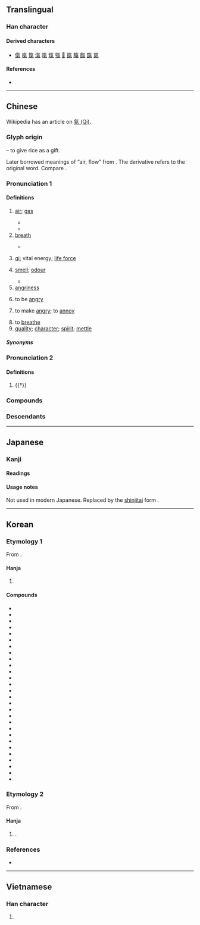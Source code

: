 {{also|气|気|炁}}
{{character info}}
==Translingual==
{{Han simplified forms|氣|気|气}}

===Han character===
{{Han char|rn=84|rad=气|as=06|sn=10|four=80917|canj=ONFD|ids=⿹气米}}

====Derived characters====
* [[㑶]] [[𠺪]] [[愾]] [[滊]] [[暣]] [[熂]] [[犔]] [[𣱬]] [[鎎]] [[靝]] [[餼]] [[霼]] [[𥧔]]

====References====
* {{Han ref|kx=0599.120|dkj=17059|dj=0990.260|hdz=32011.140|uh=6C23|ud=27683|bh=AEF0|bd=44784}}

----

==Chinese==
Wikipedia has an article on [https://en.wikipedia.org/wiki/Qi 氣 (Qi)].
{{zh-forms|s=气|alt=気,𣱛}}

===Glyph origin===
{{Han etym}}
{{Han compound|气|米|c1=p|c2=s|t2=rice|ls=psc}} – to give rice as a gift.

Later borrowed meanings of “air, flow” from {{och-l|气}}. The derivative {{och-l|餼}} refers to the original word. Compare {{och-l|乞}}.

===Pronunciation 1===
{{zh-pron
|m=qì,er=y
|m-s=
|dg=чи1
|ma=y
|c=hei3
|c-t=
|g=qi3
|h=pfs=hi;gd=hi4
|j=qi3
|mb=ki̿
|md=ké
|mn=khì/khùi
|mn_note=khùi - vernacular, khì - literary
|mn-t=ki3/kui3
|mn-t_note=ki3 - literary; kui3 - vernacular
|w=2qi
|x=qi4
|mc=1
|oc=1,1
|cat=n,v
}}

====Definitions====
{{zh-hanzi}}

# [[air]]; [[gas]]
#: {{zh-x|天然氣|natural gas}}
#* {{zh-x|出去 透 透氣！|Go out to breathe fresh '''air'''!}}
#* {{zh-x|輪胎 漏 氣 了。|The tire is leaking '''gas'''.}}
# [[breath]] {{zh-mw|m:口|m:股|c:啖}}
#: {{zh-x|喘不過氣 來|to be out of '''breath'''}}
#* {{zh-x|我 會 戰鬥 到 最后 一 口 氣。|I will fight to my last '''breath'''.}}
# {{lb|zh|Chinese philosophy}} [[qi]]; vital energy; [[life force]]
# [[smell]]; [[odour]]
#: {{zh-x|氣味|smell}}
#* {{zh-x|把 廚炊 的 煙火 氣 從 衣服 上 去掉 是 很 難 的。|It is difficult to remove the '''smell''' of cooking from clothes.}}
# [[angriness]]
#: {{zh-x|生氣|to get angry}}
# to be [[angry]]
#: {{zh-x|我 很 氣。|I'm very angry.}}
# to make [[angry]]; to [[annoy]]
#: {{zh-x|別 氣 我！|Don't '''annoy''' me!}}
# to [[breathe]]
# [[quality]]; [[character]]; [[spirit]]; [[mettle]]
#: {{zh-x|有 男人 氣|manly}}

=====Synonyms=====
{{zh-dial|生氣}}

===Pronunciation 2===
{{zh-pron
|m=xì
|dial=n
|mc=2
|oc=2,2
|cat=v
}}

====Definitions====
{{zh-hanzi}}

# {{†}} {{zh-original|餼|to [[give]] [[food]] as a [[gift]]}}

===Compounds===
{{zh-der|hide_pron=1|一托氣|一氣|一絲兩氣|一絲半氣|一連氣|一鼓作氣|下床氣|下氣|不平之氣|不怯氣|不氣干|不氣長|不識氣|不送氣音|中氣|串氣|丹氣|二氣|人氣|仙氣|任氣|伏氣|佳氣|使氣|俗氣|俠氣|傲氣|傷氣|傻氣|元氣|充氣|光氣|六氣|冤枉氣|冷氣|凶氣|出氣|劍氣|力氣|勇氣|動氣|匠氣|厭氣|又急又氣|又氣又急|受氣|口氣|可氣|吁氣|合氣|同氣|名氣|吐氣|吞氣|吞聲忍氣|吞聲飲氣|吭氣|吷氣|吸氣|吹氣勝蘭|呼氣|和和氣氣|和氣|咽氣|哈氣|唼氣|善氣迎人|喘氣|喜氣|喪氣|喪聲嚎氣|喪聲歪氣|喬聲怪氣|嗤騾子氣|嘆氣|嘔氣|噴氣|噫氣|噯氣|嚥氣|嚴氣正性|四氣|回腸蕩氣|土氣|壓氣兒|士氣|壯氣|夜氣|大氣|大爺氣|天朗氣清|天氣|天清氣朗|天然氣|天高氣清|天高氣爽|失氣|奪氣|女兒氣|女氣|好氣|妖氣|姑娘氣|婆兒氣|嬌氣|孩子氣|孩氣|官氣|定神順氣|客氣|寒氣|寶氣|導氣|小家子氣|小家氣|小家罕氣|小氣|少氣無力|尖聲尖氣|尸居餘氣|屏息凝氣|屏氣|岔氣|嵐氣|左皮氣|布氣|帥氣|干鳥氣|平心定氣|平心易氣|平心靜氣|廢氣|弄性尚氣|引氣|彆氣|形氣|御氣|心和氣平|心平氣和|心平氣定|心平靜氣|心氣|心浮氣躁|心粗氣浮|心高氣傲|心高氣硬|忍氣吞聲|志同氣合|志氣|志滿氣得|志高氣揚|忿氣|怒氣|性氣|怨氣|怪裡怪氣|怯聲怯氣|息心靜氣|息氣|悔氣|悶氣|惡氣|惹氣|意氣|愚氣|愜氣|憋氣|憤氣填膺|戾氣|手氣|才氣|才高氣傲|打氣|抖氣|抽氣機|捯氣|排氣|掛氣|揚氣|換氣|撒氣|攮氣|支氣管炎|放氣|文氣|斷氣|方巾氣|日氣|星氣|春氣|時氣|晦氣|景氣|暑氣|暖氣|暮氣|暴厲之氣|暴戾之氣|曝氣|書卷氣|有氣|服氣|朔氣|望氣|朝氣|村氣|根氣|梯氣|歎氣|正氣|死氣沉沉|死氣白賴|死聲活氣|殺氣|毆氣|毒氣|民氣|氡氣|氣不公|氣不平|氣不忿|氣不忿兒|氣不憤|氣不打一處來|氣不過|氣丕丕|氣井|氣人|氣候|氣傲心高|氣充志定|氣充志驕|氣充文見|氣克斗牛|氣兒不打一處來|氣兒不順|氣冠三軍|氣凌霄漢|氣分|氣割|氣力|氣功|氣勃勃|氣勢|氣包子|氣化|氣厥|氣吁吁|氣吐眉揚|氣吐虹霓|氣吞山河|氣吞牛斗|氣味|氣呼呼|氣命|氣咻咻|氣咽聲絲|氣哼哼|氣喘|氣喪|氣嗓|氣噎|氣囊|氣囔囔|氣圈|氣團|氣塞|氣墊|氣壓|氣壯山河|氣壯河山|氣壯理直|氣夯|氣孔|氣宇|氣定神閒|氣度|氣強|氣忍聲吞|氣忿|氣急|氣性|氣息|氣悶|氣惱|氣態|氣憤|氣拍|氣揚采飛|氣撅撅|氣數|氣旋|氣昂昂|氣根|氣概|氣槍|氣樓|氣歇|氣死|氣殺鍾馗|氣母|氣毬|氣氛|氣氳氳|氣沖斗牛|氣沖沖|氣沖牛斗|氣沖牛鬥|氣沖霄漢|氣沖鬥牛|氣沮|氣泡|氣洶洶|氣派|氣流|氣浪|氣海|氣消膽奪|氣湊|氣湧如山|氣溫|氣滿填胸|氣滿志得|氣滿志驕|氣火|氣焊|氣焰|氣煞車|氣煤|氣燄高張|氣爆|氣狠狠|氣球|氣田|氣盛|氣盡|氣眼|氣短|氣泵|氣禁|氣窗|氣筒|氣節|氣管|氣籲籲|氣粗|氣索|氣結|氣絕|氣絲絲|氣義相投|氣胞|氣胸|氣脈|氣腔|氣腹|氣艇|氣色|氣若游絲|氣苦|氣蓋山河|氣虛|氣蠱|氣血|氣褥子|氣話|氣誼|氣象|氣貫長虹|氣質|氣賭|氣踰霄漢|氣輪機|氣逆|氣運|氣道|氣量|氣銲|氣錘|氣鍋|氣門|氣閥|氣韻|氣頭上|氣類|氣餒|氣騰騰|氣驕志滿|氣骨|氣體|氣高|氣鬱|氣魄|氣鳴樂器|氣鼓|氧氣|氨氣|氫氣|氯氣|水氣|沉不住氣|沉住氣|沉得住氣|沒氣|沴氣|油氣|沼氣|泳氣鐘|洋氣|洩氣|流氣|浩氣|浩然之氣|浪聲顙氣|浮氣|消氣|涼氣|淑氣|淘氣|淫氣|清氣|湖海氣|溼氣|滯氣|漏氣|潑聲浪氣|潮氣|濁氣|灝氣|火氣|煞氣|煤氣|蒸氣|熱氣|燃氣輪機|爭氣|爭閑氣|爽氣|牛氣|狂氣|狗氣|獃氣|獄氣|王氣|理氣|理直氣壯|瑞氣|甕聲甕氣|生氣|異香異氣|疏財尚氣|疝氣|疫氣|痰氣|瘴氣|癖氣|發氣|白氣|益氣|盛氣|目指氣使|直節勁氣|真氣|短氣|硬氣|碳酸氣|神安氣定|神安氣集|神完氣足|神氣|神清氣全|神清氣和|神清氣朗|神清氣正|神清氣爽|福氣|秀氣|秋氣|秋高氣爽|秋高氣肅|稚氣|稟氣|穢氣|空氣|窩囊氣|窮氣|笑氣|節氣|粗聲粗氣|精氣|素氣|紫氣|細聲細氣|絕氣|絳氣|義氣|習氣|老氣|聒氣|聲吞氣忍|聲應氣求|聲氣|聲求氣應|聲絲氣咽|聽氣兒|肝氣|肺氣腫|背氣|胎氣|脂粉氣|脹氣|脾氣|腐氣|腥氣|腰粗氣豪|腳氣病|膽氣|臊氣|臭氣|艾氣|芳氣|英氣|蔬茹氣|蕩氣回腸|蕩氣迴腸|藏風聚氣|虛憍恃氣|血氣|補氣|解氣|討氣|語氣|調氣|譜氣|豪氣|負氣|財氣|貧氣|貫氣|貯氣槽|賭氣|賭鱉氣|足高氣揚|趾高氣揚|蹩氣|辣氣|辭嚴氣正|辭氣|迂氣|迴腸蕩氣|送氣|透氣|逗氣|通氣|連氣兒|進氣|逸氣|遊氣|運氣|過氣|過病氣|邪氣|鄉氣|重氣|量小氣窄|銜聲茹氣|銳氣|鍊氣|鐳射氣|閉氣|閒氣|閣氣|闊氣|陰氣|陰陽怪氣|陽氣|雄氣|雲氣|電氣|霉氣|霧氣|霸氣|靈氣|頤指氣使|頭巾氣|頹氣|顥氣|風氣|風清氣爽|食氣|飲氣吞聲|養氣|香氣|馭氣|駐氣|驕氣|骨氣|體氣|鬆氣|鬥氣|鬥閑氣|魂消氣泄|鳥裡鳥氣|黑氣沖天|男氣|虹氣|正氣歌|活氣|*氣燄|費氣|潮氣量|規氣|媠氣}}

===Descendants===
{{CJKV||s=気|き|기|khí}}

{{zh-cat|Elementary|Intermediate}}

----

==Japanese==
{{ja-kanji forms|気|氣}}

===Kanji===
{{ja-kanji|grade=|rs=气06|shin=気}}

====Readings====
{{ja-readings
|goon=け
|kanon=き
|kun=いき-
}}

====Usage notes====
Not used in modern Japanese. Replaced by the [[新字体#Japanese|shinjitai]] form {{m|ja|気}}.

----

==Korean==

===Etymology 1===
From {{der|ko|ltc|-}} {{ltc-l|氣|id=1}}. {{hanja-hunmong|ᄭᅴ〮|skuy|天倫#상33B}}

====Hanja====
{{ko-hanja-search}}
{{ko-hanja|기운|기}}

# {{hanja form of|기|[[energy]], [[aura]], [[vitality]], [[vigor]]}}

====Compounds====
{{der-top4|Compounds}}
* {{ko-l|경기|景氣}}
* {{ko-l|공기|空氣}}
* {{ko-l|기력|氣力}}
* {{ko-l|기류|氣流}}
* {{ko-l|기백|氣魄}}
* {{ko-l|기분|氣分}}
* {{ko-l|기상|氣象}}
* {{ko-l|기세|氣勢}}
* {{ko-l|기승|氣勝}}
* {{ko-l|기압|氣壓}}
* {{ko-l|기온|氣溫}}
* {{ko-l|기운|氣運}}
* {{ko-l|기체|氣體}}
* {{ko-l|기후|氣候}}
* {{ko-l|대기|大氣}}
* {{ko-l|생기|生氣}}
* {{ko-l|연기|煙氣}}
* {{ko-l|오기|傲氣}}
* {{ko-l|일기|日氣}}
* {{ko-l|자기|磁氣}}
* {{ko-l|전기|電氣}}
* {{ko-l|절기|節氣}}
* {{ko-l|증기|蒸氣}}
* {{ko-l|향기|香氣}}
* {{ko-l|혈기|血氣}}
* {{ko-l|감기|[[cold]], [[flu]]|感氣}}
* {{ko-l|분위기|雰圍氣}}
* {{ko-l|수증기|水蒸氣}}
{{der-bottom}}

===Etymology 2===
From {{der|ko|ltc|-}} {{ltc-l|氣|id=2}}.

====Hanja====
{{ko-hanja|보내다|보낼|희}}

# {{n-g|Original form of {{l|ko|餼}}}}.

===References===
* {{R:hanjadoc|5766}}

----

==Vietnamese==

===Han character===
{{vi-hantu|[[khí]]|rs=气06}}

# {{rfdef|vi|sort=气06}}